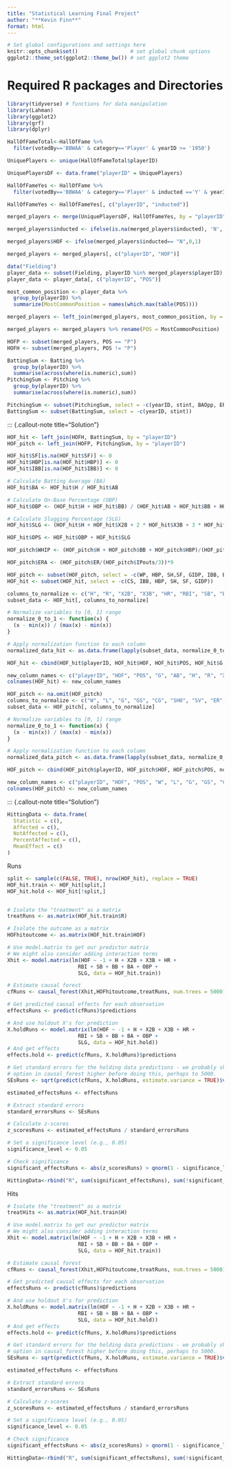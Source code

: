 ```yaml
---
title: "Statistical Learning Final Project"
author: "**Kevin Finn**"
format: html
---
```


```r
# Set global configurations and settings here
knitr::opts_chunk$set()                 # set global chunk options
ggplot2::theme_set(ggplot2::theme_bw()) # set ggplot2 theme
```


# Required R packages and Directories

```r
library(tidyverse) # functions for data manipulation
library(Lahman)
library(ggplot2)
library(grf)
library(dplyr)
```

::: {.callout-note title="Solution"}
```r
HallOfFameTotal<-HallOfFame %>%
  filter(votedBy=='BBWAA' & category=='Player' & yearID >= '1950')

UniquePlayers <- unique(HallOfFameTotal$playerID)

UniquePlayersDF <- data.frame("playerID" = UniquePlayers)

HallOfFameYes <- HallOfFame %>%
  filter(votedBy=='BBWAA' & category=='Player' & inducted =='Y' & yearID >= '1950')

HallOfFameYes <- HallOfFameYes[, c("playerID", "inducted")]

merged_players <- merge(UniquePlayersDF, HallOfFameYes, by = "playerID", all = TRUE)

merged_players$inducted <- ifelse(is.na(merged_players$inducted), 'N', merged_players$inducted)

merged_players$HOF <- ifelse(merged_players$inducted== "N",0,1)

merged_players <- merged_players[, c("playerID", "HOF")]
```

```r
data("Fielding")
player_data <- subset(Fielding, playerID %in% merged_players$playerID)
player_data <- player_data[, c("playerID", "POS")]
```

```r
most_common_position <- player_data %>%
  group_by(playerID) %>%
  summarize(MostCommonPosition = names(which.max(table(POS))))
```

```r
merged_players <- left_join(merged_players, most_common_position, by = "playerID")

merged_players <- merged_players %>% rename(POS = MostCommonPosition)

```

```r
HOFP <- subset(merged_players, POS == "P")
HOFH <- subset(merged_players, POS != "P")
```



```r
BattingSum <- Batting %>%
  group_by(playerID) %>%
  summarise(across(where(is.numeric),sum))
PitchingSum <- Pitching %>%
  group_by(playerID) %>%
  summarise(across(where(is.numeric),sum))
```

```r
PitchingSum <- subset(PitchingSum, select = -c(yearID, stint, BAOpp, ERA))
BattingSum <- subset(BattingSum, select = -c(yearID, stint))
```
:::


::: {.callout-note title="Solution"}
```r
HOF_hit <- left_join(HOFH, BattingSum, by = "playerID")
HOF_pitch <- left_join(HOFP, PitchingSum, by = "playerID")
```

```r
HOF_hit$SF[is.na(HOF_hit$SF)] <- 0
HOF_hit$HBP[is.na(HOF_hit$HBP)] <- 0
HOF_hit$IBB[is.na(HOF_hit$IBB)] <- 0

# Calculate Batting Average (BA)
HOF_hit$BA <- HOF_hit$H / HOF_hit$AB

# Calculate On-Base Percentage (OBP)
HOF_hit$OBP <- (HOF_hit$H + HOF_hit$BB) / (HOF_hit$AB + HOF_hit$BB + HOF_hit$HBP + HOF_hit$SF)

# Calculate Slugging Percentage (SLG)
HOF_hit$SLG <- (HOF_hit$H + HOF_hit$X2B + 2 * HOF_hit$X3B + 3 * HOF_hit$HR) / HOF_hit$AB

HOF_hit$OPS <- HOF_hit$OBP + HOF_hit$SLG

HOF_pitch$WHIP <- (HOF_pitch$H + HOF_pitch$BB + HOF_pitch$HBP)/(HOF_pitch$IPouts/3)

HOF_pitch$ERA <- (HOF_pitch$ER/(HOF_pitch$IPouts/3))*9

```



```r
HOF_pitch <- subset(HOF_pitch, select = -c(WP, HBP, SH,SF, GIDP, IBB, BK, GF, IPouts, BFP, R))
HOF_hit <- subset(HOF_hit, select = -c(CS, IBB, HBP, SH, SF, GIDP))
```

```r
columns_to_normalize <- c("H", "R", "X2B", "X3B", "HR", "RBI", "SB", "BB", "BA", "OBP", "SLG")
subset_data <- HOF_hit[, columns_to_normalize]

# Normalize variables to [0, 1] range
normalize_0_to_1 <- function(x) {
  (x - min(x)) / (max(x) - min(x))
}

# Apply normalization function to each column
normalized_data_hit <- as.data.frame(lapply(subset_data, normalize_0_to_1))

HOF_hit <- cbind(HOF_hit$playerID, HOF_hit$HOF, HOF_hit$POS, HOF_hit$G, HOF_hit$AB, normalized_data_hit)

new_column_names <- c("playerID", "HOF", "POS", "G", "AB", "H", "R", "X2B", "X3B", "HR", "RBI", "SB", "BB", "BA", "OBP", "SLG")
colnames(HOF_hit) <- new_column_names

```

```r
HOF_pitch <- na.omit(HOF_pitch)
columns_to_normalize <- c("W", "L", "G", "GS", "CG", "SHO", "SV", "ER", "HR", "BB", "SO", "WHIP", "ERA")
subset_data <- HOF_pitch[, columns_to_normalize]

# Normalize variables to [0, 1] range
normalize_0_to_1 <- function(x) {
  (x - min(x)) / (max(x) - min(x))
}

# Apply normalization function to each column
normalized_data_pitch <- as.data.frame(lapply(subset_data, normalize_0_to_1))

HOF_pitch <- cbind(HOF_pitch$playerID, HOF_pitch$HOF, HOF_pitch$POS, normalized_data_pitch)

new_column_names <- c("playerID", "HOF", "POS", "W", "L", "G", "GS", "CG", "SHO", "SV", "ER", "HR", "BB", "SO", "WHIP", "ERA")
colnames(HOF_pitch) <- new_column_names

```


::: {.callout-note title="Solution"}
```r
HittingData <- data.frame(
  Statistic = c(),
  Affected = c(),
  NotAffected = c(),
  PercentAffected = c(),
  MeanEffect = c()
)
```
Runs
```r
split <- sample(c(FALSE, TRUE), nrow(HOF_hit), replace = TRUE)
HOF_hit.train <- HOF_hit[split,]
HOF_hit.hold <- HOF_hit[!split,]


# Isolate the "treatment" as a matrix
treatRuns <- as.matrix(HOF_hit.train$R)

# Isolate the outcome as a matrix
HOFhitoutcome <- as.matrix(HOF_hit.train$HOF)

# Use model.matrix to get our predictor matrix
# We might also consider adding interaction terms
Xhit <- model.matrix(lm(HOF ~ -1 + H + X2B + X3B + HR + 
                       RBI + SB + BB + BA + OBP + 
                       SLG, data = HOF_hit.train))

# Estimate causal forest
cfRuns <- causal_forest(Xhit,HOFhitoutcome,treatRuns, num.trees = 5000)

# Get predicted causal effects for each observation
effectsRuns <- predict(cfRuns)$predictions

# And use holdout X's for prediction
X.holdRuns <- model.matrix(lm(HOF ~ -1 + H + X2B + X3B + HR + 
                       RBI + SB + BB + BA + OBP + 
                       SLG, data = HOF_hit.hold))
# And get effects
effects.hold <- predict(cfRuns, X.holdRuns)$predictions

# Get standard errors for the holding data predictions - we probably should have set the num.trees
# option in causal_forest higher before doing this, perhaps to 5000.
SEsRuns <- sqrt(predict(cfRuns, X.holdRuns, estimate.variance = TRUE)$variance.estimates)
```

```r
estimated_effectsRuns <- effectsRuns

# Extract standard errors
standard_errorsRuns <- SEsRuns

# Calculate z-scores
z_scoresRuns <- estimated_effectsRuns / standard_errorsRuns

# Set a significance level (e.g., 0.05)
significance_level <- 0.05

# Check significance
significant_effectsRuns <- abs(z_scoresRuns) > qnorm(1 - significance_level / 2)

HittingData<-rbind("R", sum(significant_effectsRuns), sum(!significant_effectsRuns), sum(significant_effectsRuns)/(sum(significant_effectsRuns)+sum(!significant_effectsRuns)), mean(effectsRuns))
```
Hits
```r
# Isolate the "treatment" as a matrix
treatHits <- as.matrix(HOF_hit.train$H)

# Use model.matrix to get our predictor matrix
# We might also consider adding interaction terms
Xhit <- model.matrix(lm(HOF ~ -1 + H + X2B + X3B + HR + 
                       RBI + SB + BB + BA + OBP + 
                       SLG, data = HOF_hit.train))

# Estimate causal forest
cfRuns <- causal_forest(Xhit,HOFhitoutcome,treatRuns, num.trees = 5000)

# Get predicted causal effects for each observation
effectsRuns <- predict(cfRuns)$predictions

# And use holdout X's for prediction
X.holdRuns <- model.matrix(lm(HOF ~ -1 + H + X2B + X3B + HR + 
                       RBI + SB + BB + BA + OBP + 
                       SLG, data = HOF_hit.hold))
# And get effects
effects.hold <- predict(cfRuns, X.holdRuns)$predictions

# Get standard errors for the holding data predictions - we probably should have set the num.trees
# option in causal_forest higher before doing this, perhaps to 5000.
SEsRuns <- sqrt(predict(cfRuns, X.holdRuns, estimate.variance = TRUE)$variance.estimates)
```

```r
estimated_effectsRuns <- effectsRuns

# Extract standard errors
standard_errorsRuns <- SEsRuns

# Calculate z-scores
z_scoresRuns <- estimated_effectsRuns / standard_errorsRuns

# Set a significance level (e.g., 0.05)
significance_level <- 0.05

# Check significance
significant_effectsRuns <- abs(z_scoresRuns) > qnorm(1 - significance_level / 2)

HittingData<-rbind("R", sum(significant_effectsRuns), sum(!significant_effectsRuns), sum(significant_effectsRuns)/(sum(significant_effectsRuns)+sum(!significant_effectsRuns)), mean(effectsRuns))
```